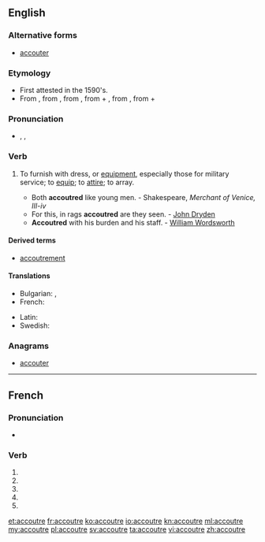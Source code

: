 {{also|accoutré}}
==English==

===Alternative forms===
* {{qualifier|chielfy|US}} [[accouter]]

===Etymology===
* First attested in the 1590's.
* From {{etyl|fr|en}} {{term|accoutrer|lang=fr}}, from {{etyl|fro|en}} {{term|acoustrer|lang=fro}}, from {{etyl|VL.|en}} {{term|acconsuturare|acconsūtūrāre|to equip with clothes|lang=la}}, from {{etyl|la|en}} {{term|ad||to|lang=la}} + {{term|consutura|consūtūra|sewing, clothes|lang=la}}, from {{etyl|la|en}} {{term|consuo|cōnsuō|to sew together|lang=la}}, from {{etyl|la|en}} {{term|con||together|lang=la}} + {{term|suo|suō|to sew|lang=la}}

===Pronunciation===
* {{enPR|ac-cou*tre}}, {{IPA|/əˈkuːtə/}}, {{X-SAMPA|/@"ku:t@/}}

===Verb===
{{en-verb|accoutr|ing}}

# {{context|transitive|lang=en}} To furnish with dress, or [[equipment]], especially those for military service; to [[equip]]; to [[attire]]; to array.
#* Both '''accoutred''' like young men. - Shakespeare, ''Merchant of Venice, III-iv''
#* For this, in rags '''accoutred''' are they seen. - [[w:John Dryden|John Dryden]]
#* '''Accoutred''' with his burden and his staff. - [[w:William Wordsworth|William Wordsworth]]

====Derived terms====
* [[accoutrement]]

====Translations====
{{trans-top|to equip, to attire, to array}}
* Bulgarian: {{t+|bg|обличам}}, {{t+|bg|екипирам}}
* French: {{t+|fr|accoutrer}}
{{trans-mid}}
* Latin: {{t-|la|accustor}}
* Swedish: {{t+|sv|utrusta}}
{{trans-bottom}}

===Anagrams===
* [[accouter#English|accouter]]

----

==French==

===Pronunciation===
* {{homophones|lang=fr|accoutrent|accoutres}}

===Verb===
{{fr-verb-form}}

# {{conjugation of|accoutrer||1|s|pres|ind|lang=fr}}
# {{conjugation of|accoutrer||3|s|pres|ind|lang=fr}}
# {{conjugation of|accoutrer||1|s|pres|sub|lang=fr}}
# {{conjugation of|accoutrer||1|s|pres|sub|lang=fr}}
# {{conjugation of|accoutrer||2|s|imp|lang=fr}}

[[et:accoutre]]
[[fr:accoutre]]
[[ko:accoutre]]
[[io:accoutre]]
[[kn:accoutre]]
[[ml:accoutre]]
[[my:accoutre]]
[[pl:accoutre]]
[[sv:accoutre]]
[[ta:accoutre]]
[[vi:accoutre]]
[[zh:accoutre]]
